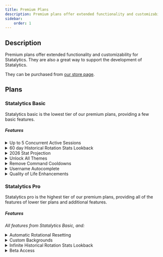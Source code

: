 ```yaml
---
title: Premium Plans
description: Premium plans offer extended functionality and customizability for Statalytics.
sidebar:
    order: 1
---
```


## Description

Premium plans offer extended functionality and customizability for Statalytics. They are also a great way to support the development of Statalytics.

They can be purchased from <a href="https://statalytics.net/premium" target="_blank">our store page</a>.


## Plans

### Statalytics Basic

Statalytics basic is the lowest tier of our premium plans, providing a few basic features.

##### Features

<details>
<summary>Up to 5 Concurrent Active Sessions</summary>
Have up to 5 concurrent active sessions at once.
</details>

<details>
<summary>60 day Historical Rotation Stats Lookback</summary>
60 day historical rotational stats lookback allows you to view historical rotational stats of any player with a maximum lookback of 60 days. You are however, still able to view the last year's stats of any player (this is limited to one year).
</details>

<details>
<summary>2026 Stat Projection</summary>
Get a stat projection for the beginning of 2026 for any player. For more information on stat projections, see [Projected Stats](/features/projection/).
</details>

<details>
<summary>Unlock All Themes</summary>
Get instant and permanent access to all voter themes without the need for voting.
</details>

<details>
<summary>Remove Command Cooldowns</summary>
Use commands without restrictions by removing command cooldowns entirely.
</details>


<details>
<summary>Username Autocomplete</summary>
Add your linked player's username to the global autocomplete. This will allow other users to autocomplete your username when running commands.
</details>

<details>
<summary>Quality of Life Enhancements</summary>
Small and simple changes to make Statalytics more user friendly. Removes tip messages, and more.
</details>



### Statalytics Pro

Statalytics pro is the highest tier of our premium plans, providing all of the features of lower tier plans and additional features.

##### Features

*All features from Statalytics Basic, and:*

<details>
<summary>Automatic Rotational Resetting</summary>
Automatically triggered rotational stat resetting. For more information on rotational stats, see [Rotational Stats](/features/rotational-stats/).
</details>

<details>
<summary>Custom Backgrounds</summary>
Customize the background image of rendered images. For more information on custom backgrounds, see [Custom Backgrounds](/settings/custom-backgrounds/).
</details>

<details>
<summary>Infinite Historical Rotation Stats Lookback</summary>
Infinite historical rotational stats lookback allows you to view historical rotational stats of any player from any time in the past without limits.
</details>

<details>
<summary>Beta Access</summary>
Get access to new features before they are released to the public. Available in our <a href="https://statalytics.net/discord" target="_blank">Discord server</a>.
</details>
